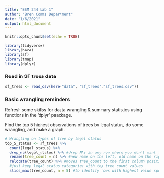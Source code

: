 ```yaml
---
title: "ESM 244 Lab 1"
author: "Bren Comms Department"
date: "1/6/2021"
output: html_document
---
```


```r
knitr::opts_chunk$set(echo = TRUE)

library(tidyverse)
library(here)
library(sf)
library(tmap)
library(dplyr)
```

### Read in SF trees data

```r
sf_trees <- read_csv(here("data", "sf_trees","sf_trees.csv"))
```

### Basic wrangling reminders

Refresh some skillss for daata wrangling & summary statistics using functions in the 'dplyr' paackage.

Find the top 5 highest observations of trees by legal status, do some wrangling, and make a graph.
```r
# Wrangling on types of tree by legal status
top_5_status <- sf_trees %>% 
  count(legal_status) %>% 
  drop_na(legal_status) %>% #drop NAs in any row where you don't want them based on column variables
  rename(tree_count = n) %>% #new name on the left, old name on the right
  relocate(tree_count) %>% #moves tree_count to the first column position
  #just keep legal_status categories with top tree_count values
  slice_max(tree_count, n = 5) #to identify rows with highest value specified
  
```

